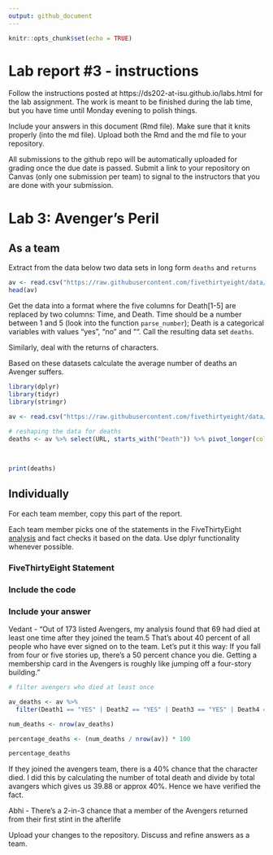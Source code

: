 ```yaml
---
output: github_document
---
```


<!-- README.md is generated from README.Rmd. Please edit the README.Rmd file -->


```r
knitr::opts_chunk$set(echo = TRUE)
```

# Lab report #3 - instructions

Follow the instructions posted at https://ds202-at-isu.github.io/labs.html for the lab assignment. The work is meant to be finished during the lab time, but you have time until Monday evening to polish things.

Include your answers in this document (Rmd file). Make sure that it knits properly (into the md file). Upload both the Rmd and the md file to your repository.  

All submissions to the github repo will be automatically uploaded for grading once the due date is passed.
Submit a link to your repository on Canvas (only one submission per team) to signal to the instructors that you are done with your submission.

# Lab 3: Avenger's Peril

## As a team

Extract from the data below two data sets in long form `deaths` and `returns`

```r
av <- read.csv("https://raw.githubusercontent.com/fivethirtyeight/data/master/avengers/avengers.csv", stringsAsFactors = FALSE)
head(av)
```

Get the data into a format where the five columns for Death[1-5] are replaced by two columns: Time, and Death. Time should be a number between 1 and 5 (look into the function `parse_number`); Death is a categorical variables with values "yes", "no" and "". Call the resulting data set `deaths`. 

Similarly, deal with the returns of characters.

Based on these datasets calculate the average number of deaths an Avenger suffers. 


```r
library(dplyr)
library(tidyr)
library(stringr)

av <- read.csv("https://raw.githubusercontent.com/fivethirtyeight/data/master/avengers/avengers.csv", stringsAsFactors = FALSE)

# reshaping the data for deaths
deaths <- av %>% select(URL, starts_with("Death")) %>% pivot_longer(cols = Death1:Death5,
                                                                           names_to = "death",
                                                                           values_to = "result") %>% group_by(URL) %>% summarise(death_count = sum(result == "YES"))  %>% summarise(death_mean = mean(death_count))

print(deaths)

```

## Individually

For each team member, copy this part of the report. 

Each team member picks one of the statements in the FiveThirtyEight [analysis](https://fivethirtyeight.com/features/avengers-death-comics-age-of-ultron/) and fact checks it based on the data. Use dplyr functionality whenever possible.

### FiveThirtyEight Statement

### Include the code

### Include your answer

Vedant - "Out of 173 listed Avengers, my analysis found that 69 had died at least one time after they joined the team.5 That’s about 40 percent of all people who have ever signed on to the team. Let’s put it this way: If you fall from four or five stories up, there’s a 50 percent chance you die. Getting a membership card in the Avengers is roughly like jumping off a four-story building."

```r

# filter avengers who died at least once

av_deaths <- av %>%
  filter(Death1 == "YES" | Death2 == "YES" | Death3 == "YES" | Death4 == "YES" | Death5 == "YES")

num_deaths <- nrow(av_deaths)

percentage_deaths <- (num_deaths / nrow(av)) * 100

percentage_deaths

```

If they joined the avengers team, there is a 40% chance that the character died. I did this by calculating the number of total death and divide by total avangers which gives us 39.88 or approx 40%. Hence we have verified the fact.


Abhi - There’s a 2-in-3 chance that a member of the Avengers returned from their first stint in the afterlife


Upload your changes to the repository. Discuss and refine answers as a team.
